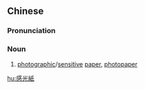 {{also|感光纸}}
==Chinese==
{{zh-forms|s=感光纸|type=21}}

===Pronunciation===
{{zh-pron
|m=gǎnguāngzhǐ
|c=gam2 gwong1 zi2
|cat=n
}}

===Noun===
{{zh-noun}}

# [[photographic]]/[[sensitive]] [[paper]], [[photopaper]]

{{zh-cat|Photography}}

[[hu:感光紙]]